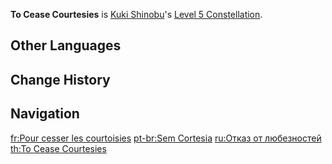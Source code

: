 {{Constellation Infobox
|image       = Constellation To Cease Courtesies.png
|description = Increases the Level of [[Gyoei Narukami Kariyama Rite]] by 3.<br />Maximum upgrade level is 15.
|level       = 5
|character   = Kuki Shinobu
|utility1    = Talent Level Increase
|utility2    = Elemental Burst Level Increase
}}
'''To Cease Courtesies''' is [[Kuki Shinobu]]'s [[Level 5 Constellation]].

==Other Languages==
{{Other Languages
|en      = To Cease Courtesies
|zhs     = 割舍逢迎之心
|zhs_rm  = Gēshě Féngyíng zhī Xīn
|zht     = 割捨逢迎之心
|zht_rm  = Gēshě Féngyíng zhī Xīn
|zh_tl   = Forsake Mind of Ingratiation
|ja      = 捨て去りし阿諛の心
|ja_rm   = Sutesarishi Ayu no Kokoro
|ja_tl   = Abandoned Mind of Flattery
|ko      = 영합을 떨쳐내는 마음
|ko_rm   = Yeonghap-eul Tteolchyeonaeneun Maeum
|ko_tl   = Mind that Shrugs Off Flattery
|es      = Reniego de la adulación
|es_tl   = Denial of Adulation
|fr      = Pour cesser les courtoisies
|fr_tl   = To Cease Courtesies
|ru      = Отказ от любезностей
|ru_tl   = Rejection of Courtesies
|th      = To Cease Courtesies
|vi      = Từ Bỏ Xu Nịnh
|vi_tl   = 
|de      = Verzicht auf Anbiederung
|de_tl   = Sacrifice of Ingratiation
|id      = To Cease Courtesies
|pt      = Sem Cortesia
|pt_tl   = 
|tr      = Nezaketi Bitir
|tr_tl   = 
|it      = Convenevoli conclusi
|it_tl   = Settled Courtesies
}}

==Change History==
{{Change History|2.7}}

==Navigation==
{{Talent Navbox|Kuki Shinobu}}

[[fr:Pour cesser les courtoisies]]
[[pt-br:Sem Cortesia]]
[[ru:Отказ от любезностей]]
[[th:To Cease Courtesies]]
